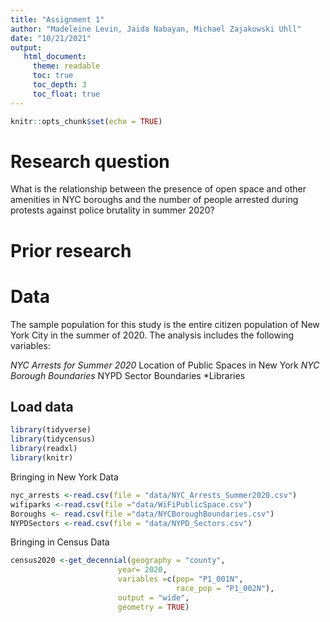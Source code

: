 ```yaml
---
title: "Assignment 1"
author: "Madeleine Levin, Jaida Nabayan, Michael Zajakowski Uhll"
date: "10/21/2021"
output:
   html_document:
     theme: readable
     toc: true
     toc_depth: 3
     toc_float: true
---
```


```r
knitr::opts_chunk$set(echo = TRUE)
```

# Research question

What is the relationship between the presence of open space and other amenities in NYC boroughs and the number of people arrested during protests against police brutality in summer 2020? 

# Prior research



# Data

The sample population for this study is the entire citizen population of New York City in the summer of 2020. The analysis includes the following variables:

*NYC Arrests for Summer 2020
*Location of Public Spaces in New York
*NYC Borough Boundaries
*NYPD Sector Boundaries
*Libraries

## Load data

```r
library(tidyverse)
library(tidycensus)
library(readxl)
library(knitr)
```

Bringing in New York Data
```r
nyc_arrests <-read.csv(file = "data/NYC_Arrests_Summer2020.csv")
wifiparks <-read.csv(file ="data/WiFiPublicSpace.csv")
Boroughs <- read.csv(file ="data/NYCBoroughBoundaries.csv")
NYPDSectors <-read.csv(file = "data/NYPD_Sectors.csv")
```

Bringing in Census Data
```r
census2020 <-get_decennial(geography = "county",
                        year= 2020,
                        variables =c(pop= "P1_001N",
                                     race_pop = "P1_002N"),
                        output = "wide",
                        geometry = TRUE)
```




